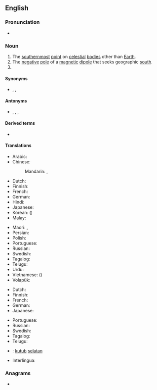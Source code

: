 {{also|south-pole|South Pole}}
==English==

===Pronunciation===
* {{audio|en-us-south_pole.ogg|Audio (US)|lang=en}}

===Noun===
{{en-noun}}

# The [[southernmost]] [[point]] on [[celestial]] [[body|bodies]] other than [[Earth]].
# The [[negative]] [[pole]] of a [[magnetic]] [[dipole]] that seeks geographic [[south]].
# {{alternative form of|South Pole|lang=en}}

====Synonyms====
* {{sense|negative magnetic pole}} {{l|en|negative pole}}, {{l|en|south-seeking pole}}, {{l|en|S-pole}}

====Antonyms====
* {{sense|negative magnetic pole}} {{l|en|north pole}}, {{l|en|positive pole}}, {{l|en|north-seeking pole}}, {{l|en|N-pole}}

====Derived terms====
* {{l|en|South Pole}}

====Translations====
{{trans-top|the southernmost point on a celestial body}}
* Arabic: {{t|ar|اَلْقُطْب اَلْجَنُوبِيّ|m}}
* Chinese:
*: Mandarin: {{t+|cmn|南極|sc=Hani}}, {{t+|cmn|南极|tr=nánjí|sc=Hani}}
* Dutch: {{t+|nl|zuidpool|m}}
* Finnish: {{t+|fi|etelänapa}}
* French: {{t+|fr|pôle Sud|m}}
* German: {{t+|de|Südpol|m}}
* Hindi: {{t|hi|दक्षिणी ध्रुव|tr=dakṣiṇī dhruv|sc=Deva}}
* Japanese: {{t+|ja|南極|tr=なんきょく, nankyoku|sc=Jpan}}
* Korean: {{t+|ko|남극|sc=Kore}} ({{t+|ko|南極|sc=Kore}})
* Malay: {{t|ms|kutub selatan}}
{{trans-mid}}
* Maori: {{t|mi|pito tonga}}, {{t|mi|pito ki te tonga}}
* Persian: {{t|fa|قطب جنوب|tr=qotb-e jonub}}
* Polish: {{t|pl|biegun południowy|m}}
* Portuguese: {{t|pt|polo sul|m}}
* Russian: {{t|ru|ю́жный по́люс|m}}
* Swedish: {{t+|sv|sydpol|c}}
* Tagalog: {{t|tl|timugang taluktok}}
* Telugu: {{t|te|దక్షిణ దృవం|tr=dakshiNa druvam}}
* Urdu: {{t|ur|قطب جنوبی|m|tr=qutab janūbī|sc=ur-Arab}}
* Vietnamese: {{t+|vi|nam cực}} ({{t|vi|南極}})
* Volapük: {{t+|vo|sulüdapov}}
{{trans-bottom}}

{{trans-top|negative magnetic pole}}
* Dutch: {{t+|nl|zuidpool|m}}
* Finnish: {{t+|fi|etelänapa}}
* French: {{t+|fr|pôle sud|m}}
* German: {{t+|de|Südpol|m}}
* Japanese: {{t|ja|S極|tr=esu-kyoku|sc=Jpan}}
{{trans-mid}}
* Portuguese: {{t|pt|polo sul|m}}
* Russian: {{t|ru|ю́жный по́люс|m}}
* Swedish: {{t+|sv|sydpol|c}}
* Tagalog: {{t|tl|timugang balniing taluktok}}
* Telugu: {{t|te|దక్షిణ దృవం|tr=dakshiNa druvam}}
{{trans-bottom}}

{{checktrans-top}}<!--don't give the translation for South Pole!-->
* {{ttbc|id}}: [[kutub]] [[selatan]]
{{trans-mid}}
* Interlingua: {{t-check|ia|polo sud}}
{{trans-bottom}}

===Anagrams===
* {{anagrams|en|spouthole}}